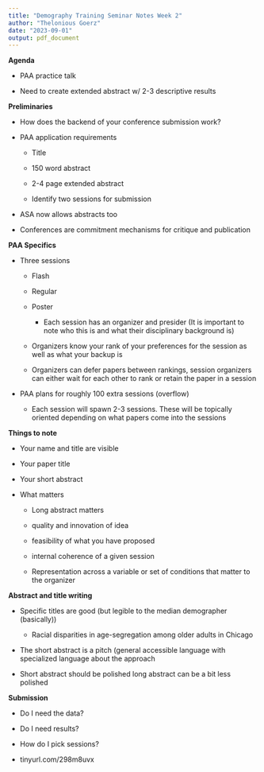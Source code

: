 ```yaml
---
title: "Demography Training Seminar Notes Week 2"
author: "Thelonious Goerz"
date: "2023-09-01"
output: pdf_document
---
```


**Agenda**

-   PAA practice talk

-   Need to create extended abstract w/ 2-3 descriptive results

**Preliminaries**

-   How does the backend of your conference submission work?

-   PAA application requirements

    -   Title

    -   150 word abstract

    -   2-4 page extended abstract

    -   Identify two sessions for submission

-   ASA now allows abstracts too

-   Conferences are commitment mechanisms for critique and publication

**PAA Specifics**

-   Three sessions

    -   Flash

    -   Regular

    -   Poster

        -   Each session has an organizer and presider (It is important to note who this is and what their disciplinary background is)

    -   Organizers know your rank of your preferences for the session as well as what your backup is

    -   Organizers can defer papers between rankings, session organizers can either wait for each other to rank or retain the paper in a session

-   PAA plans for roughly 100 extra sessions (overflow)

    -   Each session will spawn 2-3 sessions. These will be topically oriented depending on what papers come into the sessions

**Things to note**

-   Your name and title are visible

-   Your paper title

-   Your short abstract

-   What matters

    -   Long abstract matters

    -   quality and innovation of idea

    -   feasibility of what you have proposed

    -   internal coherence of a given session

    -   Representation across a variable or set of conditions that matter to the organizer

**Abstract and title writing**

-   Specific titles are good (but legible to the median demographer (basically))

    -   Racial disparities in age-segregation among older adults in Chicago

-   The short abstract is a pitch (general accessible language with specialized language about the approach

-   Short abstract should be polished long abstract can be a bit less polished

**Submission**

-   Do I need the data?

-   Do I need results?

-   How do I pick sessions?

-   tinyurl.com/298m8uvx
